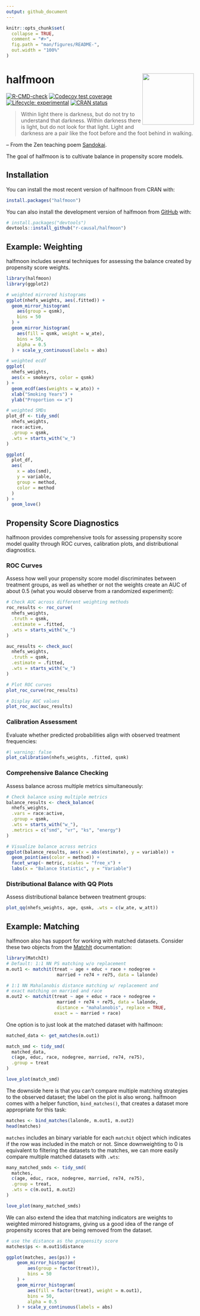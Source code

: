 ```yaml
---
output: github_document
---
```


<!-- README.md is generated from README.Rmd. Please edit that file -->

```r
knitr::opts_chunk$set(
  collapse = TRUE,
  comment = "#>",
  fig.path = "man/figures/README-",
  out.width = "100%"
)
```

# halfmoon <img src="man/figures/logo.png" align="right" height="138" />

<!-- badges: start -->
[![R-CMD-check](https://github.com/r-causal/halfmoon/actions/workflows/R-CMD-check.yaml/badge.svg)](https://github.com/r-causal/halfmoon/actions/workflows/R-CMD-check.yaml)
[![Codecov test coverage](https://codecov.io/gh/r-causal/halfmoon/branch/main/graph/badge.svg)](https://app.codecov.io/gh/r-causal/halfmoon?branch=main)
[![Lifecycle: experimental](https://img.shields.io/badge/lifecycle-experimental-orange.svg)](https://lifecycle.r-lib.org/articles/stages.html#experimental)
[![CRAN status](https://www.r-pkg.org/badges/version/halfmoon)](https://CRAN.R-project.org/package=halfmoon)
<!-- badges: end -->

> Within light there is darkness,
but do not try to understand that darkness.
Within darkness there is light,
but do not look for that light.
Light and darkness are a pair
like the foot before and the foot behind in walking.

-- From the Zen teaching poem [Sandokai](https://en.wikipedia.org/wiki/Sandokai).

The goal of halfmoon is to cultivate balance in propensity score models.

## Installation

You can install the most recent version of halfmoon from CRAN with:

``` r
install.packages("halfmoon")
```

You can also install the development version of halfmoon from [GitHub](https://github.com/) with:

``` r
# install.packages("devtools")
devtools::install_github("r-causal/halfmoon")
```

## Example: Weighting

halfmoon includes several techniques for assessing the balance created by propensity score weights.

```r
library(halfmoon)
library(ggplot2)

# weighted mirrored histograms
ggplot(nhefs_weights, aes(.fitted)) +
  geom_mirror_histogram(
    aes(group = qsmk),
    bins = 50
  ) +
  geom_mirror_histogram(
    aes(fill = qsmk, weight = w_ate),
    bins = 50,
    alpha = 0.5
  ) + scale_y_continuous(labels = abs)

# weighted ecdf
ggplot(
  nhefs_weights,
  aes(x = smokeyrs, color = qsmk)
) +
  geom_ecdf(aes(weights = w_ato)) +
  xlab("Smoking Years") +
  ylab("Proportion <= x")

# weighted SMDs
plot_df <- tidy_smd(
  nhefs_weights,
  race:active,
  .group = qsmk,
  .wts = starts_with("w_")
)

ggplot(
  plot_df,
  aes(
    x = abs(smd),
    y = variable,
    group = method,
    color = method
  )
) +
  geom_love()
```

## Propensity Score Diagnostics

halfmoon provides comprehensive tools for assessing propensity score model quality through ROC curves, calibration plots, and distributional diagnostics.

### ROC Curves

Assess how well your propensity score model discriminates between treatment groups, as well as whether or not the weights create an AUC of about 0.5 (what you would observe from a randomized experiment):

```r
# Check AUC across different weighting methods
roc_results <- roc_curve(
  nhefs_weights,
  .truth = qsmk,
  .estimate = .fitted,
  .wts = starts_with("w_")
)

auc_results <- check_auc(
  nhefs_weights,
  .truth = qsmk,
  .estimate = .fitted,
  .wts = starts_with("w_")
)

# Plot ROC curves
plot_roc_curve(roc_results)

# Display AUC values
plot_roc_auc(auc_results)
```

### Calibration Assessment

Evaluate whether predicted probabilities align with observed treatment frequencies:

```r
#| warning: false
plot_calibration(nhefs_weights, .fitted, qsmk)
```

### Comprehensive Balance Checking

Assess balance across multiple metrics simultaneously:

```r
# Check balance using multiple metrics
balance_results <- check_balance(
  nhefs_weights,
  .vars = race:active,
  .group = qsmk,
  .wts = starts_with("w_"),
  .metrics = c("smd", "vr", "ks", "energy")
)

# Visualize balance across metrics
ggplot(balance_results, aes(x = abs(estimate), y = variable)) +
  geom_point(aes(color = method)) +
  facet_wrap(~ metric, scales = "free_x") +
  labs(x = "Balance Statistic", y = "Variable")
```

### Distributional Balance with QQ Plots

Assess distributional balance between treatment groups:

```r
plot_qq(nhefs_weights, age, qsmk, .wts = c(w_ate, w_att))
```

## Example: Matching

halfmoon also has support for working with matched datasets. Consider these two objects from the [MatchIt](https://github.com/kosukeimai/MatchIt) documentation:

```r
library(MatchIt)
# Default: 1:1 NN PS matching w/o replacement
m.out1 <- matchit(treat ~ age + educ + race + nodegree +
                   married + re74 + re75, data = lalonde)

# 1:1 NN Mahalanobis distance matching w/ replacement and
# exact matching on married and race
m.out2 <- matchit(treat ~ age + educ + race + nodegree +
                   married + re74 + re75, data = lalonde,
                   distance = "mahalanobis", replace = TRUE,
                  exact = ~ married + race)
```

One option is to just look at the matched dataset with halfmoon:

```r
matched_data <- get_matches(m.out1)

match_smd <- tidy_smd(
  matched_data,
  c(age, educ, race, nodegree, married, re74, re75), 
  .group = treat
)

love_plot(match_smd)
```

The downside here is that you can't compare multiple matching strategies to the observed dataset; the label on the plot is also wrong. halfmoon comes with a helper function, `bind_matches()`, that creates a dataset more appropriate for this task:

```r
matches <- bind_matches(lalonde, m.out1, m.out2)
head(matches)
```

`matches` includes an binary variable for each `matchit` object which indicates if the row was included in the match or not. Since downweighting to 0 is equivalent to filtering the datasets to the matches, we can more easily compare multiple matched datasets with `.wts`:

```r
many_matched_smds <- tidy_smd(
  matches,
  c(age, educ, race, nodegree, married, re74, re75), 
  .group = treat, 
  .wts = c(m.out1, m.out2)
) 

love_plot(many_matched_smds)
```

We can also extend the idea that matching indicators are weights to weighted mirrored histograms, giving us a good idea of the range of propensity scores that are being removed from the dataset.

```r
# use the distance as the propensity score
matches$ps <- m.out1$distance

ggplot(matches, aes(ps)) +
    geom_mirror_histogram(
        aes(group = factor(treat)),
        bins = 50
    ) +
    geom_mirror_histogram(
        aes(fill = factor(treat), weight = m.out1),
        bins = 50,
        alpha = 0.5
    ) + scale_y_continuous(labels = abs)
```


